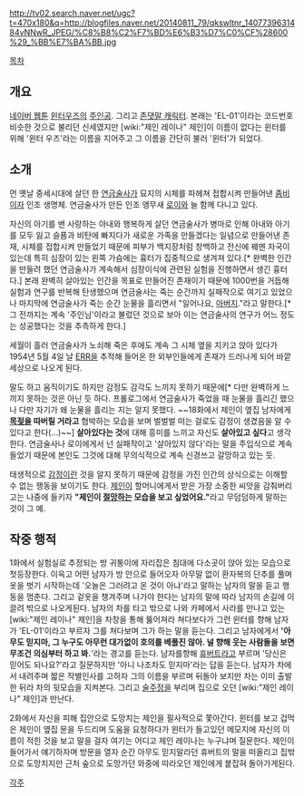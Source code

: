 http://tv02.search.naver.net/ugc?t=470x180&q=http://blogfiles.naver.net/20140811_79/qkswltnr_1407739631484vNNwR_JPEG/%C8%B8%C2%F7%BD%E6%B3%D7%C0%CF%28600%29_%BB%E7%BA%BB.jpg

[[목차]]

== 개요 ==
[[네이버 웹툰]] [[윈터우즈]]의 [[주인공]]. 그리고 [[존댓말 캐릭터]]. 본래는 'EL-01'이라는 코드번호 비슷한 것으로 불리던 신세였지만 [wiki:"제인 레이나" 제인]이 이름이 없다는 윈터를 위해 '윈터 우즈'라는 이름을 지어주고 그 이름을 간단히 불러 '윈터'가 되었다. 

== 소개 ==
먼 옛날 중세시대에 살던 한 [[연금술사]]가 묘지의 시체를 파헤쳐 접합시켜 만들어낸 [[좀비]]이자 인조 생명체. 연금술사가 만든 인조 앵무새 [[로이]]와 늘 함께 다니고 있다.

자신의 아기를 밴 사랑하는 아내와 행복하게 살던 연금술사가 병마로 인해 아내와 아기를 모두 잃고 슬픔과 비탄에 빠지다가 새로운 가족을 만들겠다는 일념으로 만들어낸 존재, 시체를 접합시켜 만들었기 때문에 피부가 백지장처럼 창백하고 전신에 꿰멘 자국이 있는데 특히 심장이 있는 왼쪽 가슴에는 흉터가 집중적으로 생겨져 있다.[* 완벽한 인간을 만들려 했던 연금술사가 계속해서 심장이식에 관련된 실험을 진행하면서 생긴 흉터다.] 본래 완벽히 살아있는 인간을 목표로 만들어진 존재이기 때문에 1000번을 거듭해 실험과 연구를 반복해 탄생했으며 연금술사는 죽는 순간까지 실패작으로 여기고 있었으나 마지막에 연금술사가 죽는 순간 눈물을 흘리면서 "일어나요, [[아버지]]."라고 말한다.[* 그 전까지는 계속 '주인님'이라고 불렀던 것으로 보아 이는 연금술사의 연구가 어느 정도는 성공했다는 것을 추측하게 한다.]

세월이 흘러 연금술사가 노쇠해 죽은 후에도 계속 그 시체 옆을 지키고 앉아 있다가 1954년 5월 4일 날 [[ERR]]을 추적해 들어온 한 외부인들에게 존재가 드러나게 되어 바깥 세상으로 나오게 된다. 

말도 하고 움직이기도 하지만 감정도 감각도 느끼지 못하기 때문에[* 다만 완벽하게 느끼지 못하는 것은 아닌 듯 하다. 프롤로그에서 연금술사가 죽었을 때 눈물을 흘리긴 했으나 다만 자기가 왜 눈물을 흘리는 지는 알지 못했다. ~~18화에서 제인이 옆집 남자에게 '''[[목젖]]을 따버릴 거라고''' 협박하는 모습을 보며 벌벌벌 떠는 걸로도 감정이 생겼음을 알 수 있다고 한다(...)~~] '''살아있다는 것'''에 대해 흥미를 느끼고 자신도 '''살아있고 싶다'''고 생각한다. 연금술사나 로이에게서 넌 실패작이고 '살아있지 않다'라는 말을 주입식으로 계속 들었기 때문에 본인도 그것에 대해 무의식적으로 계속 신경쓰고 갈망하고 있는 듯.

태생적으로 [[감정]]이란 것을 알지 못하기 때문에 감정을 가진 인간의 상식으로는 이해할 수 없는 행동을 보이기도 한다. [[제인]]이 할머니에게서 받은 가장 소중한 씨앗을 감춰버리고는 나중에 들키자 '''"제인이 [[절망]]하는 모습을 보고 싶었어요."'''라고 무덤덤하게 말하는 것이 그 예.

== 작중 행적 ==
1화에서 실험실로 추정되는 방 귀퉁이에 자리잡은 침대에 다소곳이 앉아 있는 모습으로 첫등장한다. 이윽고 어떤 남자가 방 안으로 들어오자 아무말 없이 환자복의 단추를 풀며 옷을 벗기 시작하는데 '오늘은 그러려고 온 것이 아냐'라고 말하는 남자의 말을 듣고 행동을 멈춘다. 그리고 겉옷을 챙겨주며 나가야 한다는 남자의 말에 따라 남자의 손길에 이끌려 밖으로 나오게된다. 남자의 차를 타고 밖으로 나와 카페에서 사라를 만나고 있는 [wiki:"제인 레이나" 제인]을 차창을 통해 뚫어져라 쳐다보다가 그런 윈터를 향해 남자가 'EL-01'이라고 부르자 그를 쳐다보며 그가 하는 말을 듣는다. 그리고 남자에게서 ''''아무도 믿지마, 그 누구도 아무런 대가없이 호의를 베풀진 않아. 널 향해 웃는 사람들을 보면 무조건 의심부터 하고 봐.''''라는 경고를 듣는다. 남자를향해 [[휴버트]]라고 부르며 '당신은 믿어도 되나요?'라고 질문하지만 '아니 나조차도 믿지마'라는 답을 듣는다. 남자가 차에서 내려주며 짧은 작별인사를 고하자 그의 이름을 부르며 뒤돌아 보지만 차는 이미 출발한 뒤라 차의 뒷모습을 지켜본다. 그리고 [[술주정]]을 부리며 집으로 오던 [wiki:"제인 레이나" 제인]과 만난다.

2화에서 자신을 피해 집안으로 도망치는 제인을 필사적으로 쫓아간다. 윈터를 보고 겁먹은 제인이 옆집 문을 두드리며 도움을 요청하다가 윈터가 들고있던 메모지에 자신의 이름이 적힌 것을 보고 말을 걸자 여기는 어디고 제인 레이나는 누구냐며 질문한다. 제인이 들어가서 얘기하자며 방문을 열자 순간 아무도 믿지말라던 휴버트의 말을 떠올리고 집밖으로 도망치지만 근처 숲으로 도망가던 와중에 따라오던 제인에게 붙잡혀 돌아가게된다.

[[각주]]


